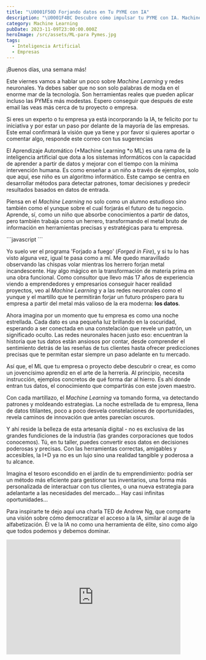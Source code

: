 ```yaml
---
title: "\U0001F50D Forjando datos en Tu PYME con IA"
description: "\U0001F4BC Descubre cómo impulsar tu PYME con IA. Machine Learning, Redes Neuronales y Deep Learning. ¡Transforma tu negocio! \U0001F680"
category: Machine Learning
pubDate: 2023-11-09T23:00:00.000Z
heroImage: /src/assets/ML-para Pymes.jpg
tags:
  - Inteligencia Artificial
  - Empresas
---
```


¡Buenos días, una semana más!

Este viernes vamos a hablar un poco sobre *Machine Learning* y redes neuronales.  Ya debes saber que no son solo palabras de moda en el enorme mar de la tecnología. Son herramientas reales que pueden aplicar incluso las PYMEs más modestas. Espero conseguir  que después de este email las veas más cerca de tu proyecto o empresa.

Si eres un experto o tu empresa ya está incorporando la IA, te felicito por tu iniciativa y por estar un paso por delante de la mayoría de las empresas. Este emal confirmará la visión que ya tiene y por favor si quieres aportar o comentar algo, responde este correo con tus sugerencias

El Aprendizaje Automático (\*Machine Learning \*o ML) es una rama de la inteligencia artificial que dota a los sistemas informáticos con la capacidad de aprender a partir de datos y mejorar con el tiempo con la mínima intervención humana. Es como enseñar a un niño a través de ejemplos, solo que aquí, ese niño es un algoritmo informático. Este campo se centra en desarrollar métodos para detectar patrones, tomar decisiones y predecir resultados basados en datos de entrada.

Piensa en el *Machine Learning* no solo como un alumno estudioso sino también como el yunque sobre el cual forjarás el futuro de tu negocio. Aprende, sí, como un niño que absorbe conocimientos a partir de datos, pero también trabaja como un herrero, transformando el metal bruto de información en herramientas precisas y estratégicas para tu empresa.

<div class="blur-lg">
  ```javascript
  ```

  Yo suelo ver el programa 'Forjado a fuego' (*Forged in Fire*), y si tu lo has visto alguna vez, igual te pasa como a mí. Me quedo maravillado observando las chispas volar mientras los herrero forjan metal incandescente. Hay algo mágico en la transformación de materia prima en una obra funcional. Como consultor que llevo más 17 años de experiencia viendo a emprendedores y empresarios conseguir hacer realidad proyectos, veo al *Machine Learning* y a las redes neuronales como el yunque y el martillo que te permitirán forjar un futuro próspero para tu empresa a partir del metal más valioso de la era moderna: **los datos**.

  Ahora imagina por un momento que tu empresa es como una noche estrellada. Cada dato es una pequeña luz brillando en la oscuridad, esperando a ser conectada en una constelación que revele un patrón, un significado oculto. Las redes neuronales hacen justo eso: encuentran la historia que tus datos están ansiosos por contar, desde comprender el sentimiento detrás de las reseñas de tus clientes hasta ofrecer predicciones precisas que te permitan estar siempre un paso adelante en tu mercado.

  Así que, el ML que tu empresa o proyecto debe descubrir o crear, es como un jovencísimo aprendiz en el arte de la herrería. Al principio, necesita instrucción, ejemplos concretos de qué forma dar al hierro. Es ahí donde entran tus datos, el conocimiento que compartirás con este joven maestro.

  Con cada martillazo, el *Machine Learning* va tomando forma, va detectando patrones y moldeando estrategias. La noche estrellada de tu empresa, llena de datos titilantes, poco a poco desvela constelaciones de oportunidades, revela caminos de innovación que antes parecían oscuros.

  Y ahí reside la belleza de esta artesanía digital - no es exclusiva de las grandes fundiciones de la industria (las grandes corporaciones que todos conocemos). Tú, en tu taller, puedes convertir esos datos en decisiones poderosas y precisas. Con las herramientas correctas, amigables y accesibles, la I+D ya no es un lujo sino una realidad tangible y poderosa a tu alcance.

  Imagina el tesoro escondido en el jardín de tu emprendimiento: podría ser un método más eficiente para gestionar tus inventarios, una forma más personalizada de interactuar con tus clientes, o una nueva estrategia para adelantarte a las necesidades del mercado... Hay casi infinitas oportunidades...
</div>

Para inspirarte te dejo aquí una charla TED de Andrew Ng, que comparte una visión sobre cómo democratizar el acceso a la IA, similar al auge de la alfabetización. Él ve la IA no como una herramienta de élite, sino como algo que todos podemos y debemos dominar.

<div class="aspect-w-16 aspect-h-9">
  <iframe class="content-center" src="https://www.youtube.com/embed/reUZRyXxUs4" width="90%" height="300" frameborder="0" allow="autoplay; fullscreen; picture-in-picture" allowfullscreen />
</div>

Hasta la próxima semana. Me alegra haber compartido contigo este email. El *Machine Learning*, *Data Science* y *Deep Learning* están a tu alcance.

**PD1** - ¡Comparte este correo!

**PD2** - ¿Quieres más? Estoy preparando el email de la próxima semana, y te va a encantar. ¡No te lo pierdas llegará el próximo viernes a las 11:00!

<hr />

<table role="presentation" cellpadding="0" cellspacing="0" border="0" align="center" id="tableBlock-44" width="100%" style="table-layout: fixed;">
  <tbody>
    <tr>
      <td align="center" class="ml-rte-table" style="padding: 0 0 20px 0;">
        <div class="table-responsive" style="line-height: 125%; display: block; width: 100%; overflow-x: auto; -ms-overflow-style: -ms-autohiding-scrollbar;">
          <table role="presentation" bgcolor="#FFFFFF" border="1" bordercolor="#EEEEEE" style="border-collapse: collapse; border: 1px solid #eeeeee" cellpadding="0" cellspacing="0" align="center" width="100%" class="mlContentTable">
            <tbody>
              <tr>
                <th align="left" bgcolor="#F6F6F6" colspan="2" valign="middle" style="padding: 10px 20px; padding-top: 10; padding-bottom: 10; border-color: #eeeeee;">
                  <p style="word-break: break-word; font-family: Helvetica, sans-serif; color: #000000; font-size: 14px; line-height: 125%; margin: 0;">
                    Herramientas
                  </p>
                </th>
              </tr>

              <tr class="">
                <td width="50%" style="padding: 10px 20px; padding-top: 10; padding-bottom: 10; border-color: #eeeeee;">
                  <p style="word-break: break-word; font-family: Helvetica, sans-serif; color: #000000; font-size: 14px; line-height: 125%; margin: 0;">
                    Taskade
                  </p>
                </td>

                <td width="50%" style="padding: 10px 20px; padding-top: 10; padding-bottom: 10; border-color: #eeeeee;">
                  <p style="word-break: break-word; font-family: Helvetica, sans-serif; color: #000000; font-size: 14px; line-height: 125%; margin: 0;">
                    <a href="https://taskade.com/?via=9f1ck" rel="noopener noreferrer" data-token-index="0" tabindex="0" style="color: #000000; text-decoration: none;">[https://taskade.com?via=9f1ck](https://taskade.com?via=9f1ck)</a>
                  </p>
                </td>
              </tr>

              <tr class="striped">
                <td width="50%" style="padding: 10px 20px; padding-top: 10; padding-bottom: 10; background: #f5f5f5; border-color: #eeeeee;">
                  <p style="word-break: break-word; font-family: Helvetica, sans-serif; color: #000000; font-size: 14px; line-height: 125%; margin: 0;">
                    Notion AI
                  </p>
                </td>

                <td width="50%" style="padding: 10px 20px; padding-top: 10; padding-bottom: 10; background: #f5f5f5; border-color: #eeeeee;">
                  <p style="word-break: break-word; font-family: Helvetica, sans-serif; color: #000000; font-size: 14px; line-height: 125%; margin: 0;">
                    <a href="https://affiliate.notion.so/a50o0a7tl9z5-4y5a7" rel="noopener noreferrer" data-token-index="0" tabindex="0" style="color: #000000; text-decoration: none;">[https://affiliate.notion.so/a50o0a7tl9z5-4y5a7](https://affiliate.notion.so/a50o0a7tl9z5-4y5a7)</a>
                  </p>
                </td>
              </tr>

              <tr class="">
                <td width="50%" style="padding: 10px 20px; padding-top: 10; padding-bottom: 10; border-color: #eeeeee;">
                  <p style="word-break: break-word; font-family: Helvetica, sans-serif; color: #000000; font-size: 14px; line-height: 125%; margin: 0;">
                    Machine Learning For Absolute Beginners: A Plain English
                    Introduction: 3 (AI, Data Science, Python & Statistics for
                    Beginners)
                  </p>
                </td>

                <td width="50%" style="padding: 10px 20px; padding-top: 10; padding-bottom: 10; border-color: #eeeeee;">
                  <p style="word-break: break-word; font-family: Helvetica, sans-serif; color: #000000; font-size: 14px; line-height: 125%; margin: 0;">
                    <span class="ml-rte-link-wrapper" style="line-height: 125%;"><a href="https://amzn.to/49jY4KN" style="color: #000000; text-decoration: none;"><u>[https://amzn.to/49jY4KN](https://amzn.to/49jY4KN)</u></a></span>
                  </p>
                </td>
              </tr>
            </tbody>
          </table>
        </div>
      </td>
    </tr>
  </tbody>
</table>

<table role="presentation" bgcolor="#FFFFFF" border="1" bordercolor="#EEEEEE" style="border-collapse: collapse; border: 1px solid #eeeeee" cellpadding="0" cellspacing="0" align="center" width="100%" class="mlContentTable">
  <tbody>
    <tr>
      <th align="left" bgcolor="#F6F6F6" colspan="2" valign="middle" style="padding: 10px 20px; padding-top: 10; padding-bottom: 10; border-color: #eeeeee;">
        <p style="word-break: break-word; font-family: Helvetica, sans-serif; color: #000000; font-size: 14px; line-height: 125%; margin: 0;">
          Noticias de la semana
        </p>
      </th>
    </tr>

    <tr class="">
      <td width="50%" style="padding: 10px 20px; padding-top: 10; padding-bottom: 10; border-color: #eeeeee;">
        <p style="word-break: break-word; font-family: Helvetica, sans-serif; color: #000000; font-size: 14px; line-height: 125%; margin: 0;">
          Cumbre <strong>de inteligencia artificial</strong> en Londres
        </p>
      </td>

      <td width="50%" style="padding: 10px 20px; padding-top: 10; padding-bottom: 10; border-color: #eeeeee;">
        <p style="word-break: break-word; font-family: Helvetica, sans-serif; color: #000000; font-size: 14px; line-height: 125%; margin: 0;">
          <span class="ml-rte-link-wrapper" style="line-height: 125%;"><a href="https://www.google.com/url?rct=j&sa=t&url=https://www.theguardian.com/technology/2023/nov/06/balancing-the-risks-and-rewards-of-ai-will-be-key&ct=ga&cd=CAEYACoTMjMzNzM4NDY2NzE1MDU3MTYwMjIaOTBkYzY4NjY2MGRjMzg1MTpjb206ZW46VVM&usg=AOvVaw0LXqmLtjNnHp70PE2CRIiF" style="color: #000000; text-decoration: none;"><u>[https://www.google.com/url?rct=j\&amp;sa=t\&amp;url=https://www.thegua](https://www.google.com/url?rct=j\&amp;sa=t\&amp;url=https://www.thegua)...</u></a> </span>Enlace
          a la noticia en The Guardian
        </p>
      </td>
    </tr>

    <tr class="striped">
      <td width="50%" style="padding: 10px 20px; padding-top: 10; padding-bottom: 10; background: #f5f5f5; border-color: #eeeeee;">
        <p style="word-break: break-word; font-family: Helvetica, sans-serif; color: #000000; font-size: 14px; line-height: 125%; margin: 0;">
          9 modelos <strong>de aprendizaje automático</strong> que debe
          conocer
        </p>
      </td>

      <td width="50%" style="padding: 10px 20px; padding-top: 10; padding-bottom: 10; background: #f5f5f5; border-color: #eeeeee;">
        <p style="word-break: break-word; font-family: Helvetica, sans-serif; color: #000000; font-size: 14px; line-height: 125%; margin: 0;">
          <span class="ml-rte-link-wrapper" style="line-height: 125%;"><a href="https://www.forbes.com/sites/bernardmarr/2023/11/01/the-top-5-artificial-intelligence-trends-for-2024/?sh=4be842962c34" style="color: #000000; text-decoration: none;"><u><span class="ml-rte-link-wrapper" style="line-height: 125%;" /></u></a><u><a href="https://www.google.com/url?rct=j&sa=t&url=https://builtin.com/machine-learning/machine-learning-models-explained&ct=ga&cd=CAEYACoTMjMzNzM4NDY2NzE1MDU3MzI2NTIaYzIzODg4MTk1MDc0ZGM0ODpjb206ZW46VVM&usg=AOvVaw3kP-vy_A6enCxb74TzUoOh" style="color: #000000; text-decoration: none;"><u>[https://www.google.com/url?rct=j\&amp;sa=t\&amp;url=https://builtin.co](https://www.google.com/url?rct=j\&amp;sa=t\&amp;url=https://builtin.co)...</u></a></u></span><u /> Enlace
          al artículo en builtin.com
        </p>
      </td>
    </tr>
  </tbody>
</table>

<hr />

